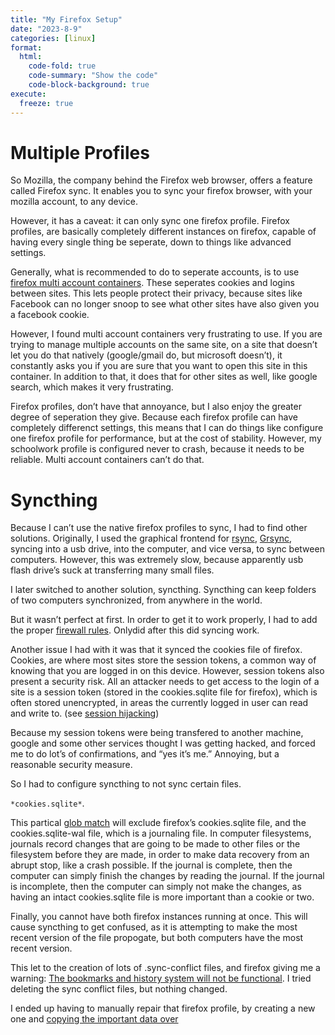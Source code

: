 ```yaml
---
title: "My Firefox Setup"
date: "2023-8-9"
categories: [linux]
format:
  html:
    code-fold: true
    code-summary: "Show the code"
    code-block-background: true
execute:
  freeze: true
---
```


# Multiple Profiles

So Mozilla, the company behind the Firefox web browser, offers a feature called Firefox sync. It enables you to sync your firefox browser, with your mozilla account, to any device. 

However, it has a caveat: it can only sync one firefox profile. Firefox profiles, are basically completely different instances on firefox, capable of having every single thing be seperate, down to things like advanced settings. 

Generally, what is recommended to do to seperate accounts, is to use [firefox multi account containers](https://support.mozilla.org/en-US/kb/containers). These seperates cookies and logins between sites. This lets people protect their privacy, because sites like Facebook can no longer snoop to see what other sites have also given you a facebook cookie. 

However, I found multi account containers very frustrating to use. If you are trying to manage multiple accounts on the same site, on a site that doesn't let you do that natively (google/gmail do, but microsoft doesn't), it constantly asks you if you are sure that you want to open this site in this container. In addition to that, it does that for other sites as well, like google search, which makes it very frustrating. 

Firefox profiles, don't have that annoyance, but I also enjoy the greater degree of seperation they give. Because each firefox profile can have completely differenct settings, this means that I can do things like configure one firefox profile for performance, but at the cost of stability. However, my schoolwork profile is configured never to crash, because it needs to be reliable. Multi account containers can't do that. 


# Syncthing

Because I can't use the native firefox profiles to sync, I had to find other solutions. Originally, I used the graphical frontend for [rsync](https://en.wikipedia.org/wiki/Rsync), [Grsync](https://en.wikipedia.org/wiki/Grsync), syncing into a usb drive, into the computer, and vice versa, to sync between computers. However, this was extremely slow, because apparently usb flash drive's suck at transferring many small files. 

I later switched to another solution, syncthing. Syncthing can keep folders of two computers synchronized, from anywhere in the world. 

But it wasn't perfect at first. In order to get it to work properly, I had to add the proper [firewall rules](https://docs.syncthing.net/users/firewall.html). Onlydid after this did syncing work.

Another issue I had with it was that it synced the cookies file of firefox. Cookies, are where most sites store the session tokens, a common way of knowing that you are logged in on this device. However, session tokens also present a security risk. All an attacker needs to get access to the login of a site is a session token (stored in the cookies.sqlite file for firefox), which is often stored unencrypted, in areas the currently logged in user can read and write to. (see [session hijacking](https://en.wikipedia.org/wiki/Session_hijacking))

Because my session tokens were being transfered to another machine, google and some other services thought I was getting hacked, and forced me to do lot's of confirmations, and "yes it's me." Annoying, but a reasonable security measure. 

So I had to configure syncthing to not sync certain files.

`*cookies.sqlite*`. 

This partical [glob match](https://en.wikipedia.org/wiki/Glob_(programming)) will exclude firefox's cookies.sqlite file, and the cookies.sqlite-wal file, which is a journaling file. In computer filesystems, journals record changes that are going to be made to other files or the filesystem before they are made, in order to make data recovery from an abrupt stop, like a crash possible. If the journal is complete, then the computer can simply finish the changes by reading the journal. If the journal is incomplete, then the computer can simply not make the changes, as having an intact cookies.sqlite file is more important than a cookie or two.

Finally, you cannot have both firefox instances running at once. This will cause syncthing to get confused, as it is attempting to make the most recent version of the file propogate, but both computers have the most recent version.

This let to the creation of lots of .sync-conflict files, and firefox giving me a warning: [The bookmarks and history system will not be functional](https://support.mozilla.org/en-US/kb/fix-bookmarks-and-history-will-not-be-functional). I tried deleting the sync conflict files, but nothing changed.

I ended up having to manually repair that firefox profile, by creating a new one and [copying the important data over](https://support.mozilla.org/en-US/kb/recovering-important-data-from-an-old-profile#w_copying-files-between-profile-folders)
